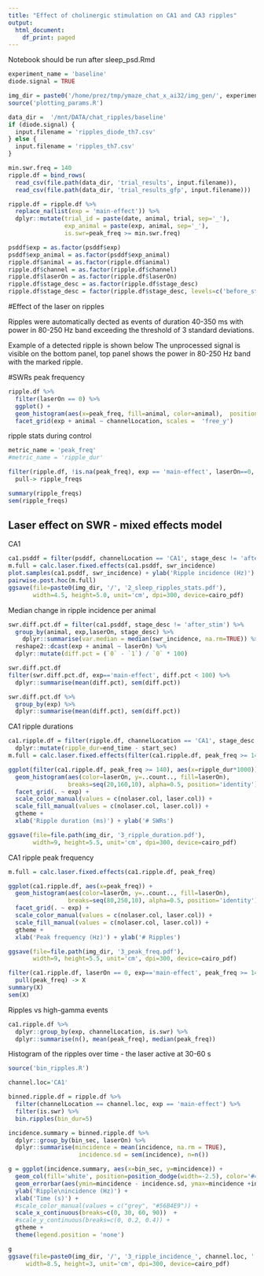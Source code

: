 ```yaml
---
title: "Effect of cholinergic stimulation on CA1 and CA3 ripples"
output:
  html_document:
    df_print: paged
---
```


Notebook should be run after sleep_psd.Rmd 

```r
experiment_name = 'baseline'
diode.signal = TRUE

img_dir = paste0('/home/prez/tmp/ymaze_chat_x_ai32/img_gen/', experiment_name)
source('plotting_params.R')
```

```r
data_dir =  '/mnt/DATA/chat_ripples/baseline'
if (diode.signal) {
  input.filename = 'ripples_diode_th7.csv'
} else {
  input.filename = 'ripples_th7.csv'
}

min.swr.freq = 140
ripple.df = bind_rows(
  read_csv(file.path(data_dir, 'trial_results', input.filename)),
  read_csv(file.path(data_dir, 'trial_results_gfp', input.filename)))

ripple.df = ripple.df %>%
  replace_na(list(exp = 'main-effect')) %>%
  dplyr::mutate(trial_id = paste(date, animal, trial, sep='_'),
                exp_animal = paste(exp, animal, sep='_'),
                is.swr=peak_freq >= min.swr.freq)

psddf$exp = as.factor(psddf$exp)
psddf$exp_animal = as.factor(psddf$exp_animal)
ripple.df$animal = as.factor(ripple.df$animal)
ripple.df$channel = as.factor(ripple.df$channel)
ripple.df$laserOn = as.factor(ripple.df$laserOn)
ripple.df$stage_desc = as.factor(ripple.df$stage_desc)
ripple.df$stage_desc = factor(ripple.df$stage_desc, levels=c('before_stim','stim','after_stim'))
```

#Effect of the laser on ripples

Ripples were automatically dected as events of duration 40-350 ms with power in 80-250 Hz band exceeding the threshold of 3 standard deviations.

Example of a detected ripple is shown below
The unprocessed signal is visible on the bottom panel, top panel shows the power in 80-250 Hz band with the marked ripple.


#SWRs peak frequency 
```r
ripple.df %>%
  filter(laserOn == 0) %>%
  ggplot() +
  geom_histogram(aes(x=peak_freq, fill=animal, color=animal),  position='identity',alpha=0.2) + 
  facet_grid(exp + animal ~ channelLocation, scales =  'free_y')
```


ripple stats during control
```r
metric_name = 'peak_freq'
#metric_name = 'ripple_dur'

filter(ripple.df, !is.na(peak_freq), exp == 'main-effect', laserOn==0, channelLocation == 'CA1')[,metric_name] %>% 
  pull-> ripple_freqs

summary(ripple_freqs)
sem(ripple_freqs)
```

## Laser effect on SWR - mixed effects model
CA1
```r
ca1.psddf = filter(psddf, channelLocation == 'CA1', stage_desc != 'after_stim')
m.full = calc.laser.fixed.effects(ca1.psddf, swr_incidence)
plot.samples(ca1.psddf, swr_incidence) + ylab('Ripple incidence (Hz)')
pairwise.post.hoc(m.full)
ggsave(file=paste0(img_dir, '/', '2_sleep_ripples_stats.pdf'), 
       width=4.5, height=5.0, unit='cm', dpi=300, device=cairo_pdf)
```

Median change in ripple incidence per animal
```r
swr.diff.pct.df = filter(ca1.psddf, stage_desc != 'after_stim') %>%
  group_by(animal, exp,laserOn, stage_desc) %>% 
    dplyr::summarise(var.median = median(swr_incidence, na.rm=TRUE)) %>%
  reshape2::dcast(exp + animal ~ laserOn) %>%
  dplyr::mutate(diff.pct = (`0` - `1`) / `0` * 100)

swr.diff.pct.df
filter(swr.diff.pct.df, exp=='main-effect', diff.pct < 100) %>%
  dplyr::summarise(mean(diff.pct), sem(diff.pct))

swr.diff.pct.df %>%
  group_by(exp) %>%
  dplyr::summarise(mean(diff.pct), sem(diff.pct))
```

CA1 ripple durations
```r
ca1.ripple.df = filter(ripple.df, channelLocation == 'CA1', stage_desc != 'after_stim') %>%
  dplyr::mutate(ripple_dur=end_time - start_sec)
m.full = calc.laser.fixed.effects(filter(ca1.ripple.df, peak_freq >= 140), log(ripple_dur))

ggplot(filter(ca1.ripple.df, peak_freq >= 140), aes(x=ripple_dur*1000)) +
  geom_histogram(aes(color=laserOn, y=..count.., fill=laserOn), 
                 breaks=seq(20,160,10), alpha=0.5, position='identity') +
  facet_grid(. ~ exp) +
  scale_color_manual(values = c(nolaser.col, laser.col)) +
  scale_fill_manual(values = c(nolaser.col, laser.col)) +
  gtheme +
  xlab('Ripple duration (ms)') + ylab('# SWRs')

ggsave(file=file.path(img_dir, '3_ripple_duration.pdf'), 
       width=9, height=5.5, unit='cm', dpi=300, device=cairo_pdf)
```

CA1 ripple peak frequency
```r
m.full = calc.laser.fixed.effects(ca1.ripple.df, peak_freq)

ggplot(ca1.ripple.df, aes(x=peak_freq)) +
  geom_histogram(aes(color=laserOn, y=..count.., fill=laserOn), 
                 breaks=seq(80,250,10), alpha=0.5, position='identity') +
  facet_grid(. ~ exp) +
  scale_color_manual(values = c(nolaser.col, laser.col)) +
  scale_fill_manual(values = c(nolaser.col, laser.col)) +
  gtheme +
  xlab('Peak frequency (Hz)') + ylab('# Ripples')

ggsave(file=file.path(img_dir, '3_peak_freq.pdf'), 
       width=9, height=5.5, unit='cm', dpi=300, device=cairo_pdf)
```
```r
filter(ca1.ripple.df, laserOn == 0, exp=='main-effect', peak_freq >= 140) %>%
  pull(peak_freq) -> X
summary(X)
sem(X)
```

Ripples vs high-gamma events
```r
ca1.ripple.df %>%
  dplyr::group_by(exp, channelLocation, is.swr) %>%
  dplyr::summarise(n(), mean(peak_freq), median(peak_freq))
```



Histogram of the ripples over time - the laser active at 30-60 s
```r
source('bin_ripples.R')

channel.loc='CA1'

binned.ripple.df = ripple.df %>% 
  filter(channelLocation == channel.loc, exp == 'main-effect') %>%
  filter(is.swr) %>%
  bin.ripples(bin_dur=5)

incidence.summary = binned.ripple.df %>%
  dplyr::group_by(bin_sec, laserOn) %>%
  dplyr::summarise(mincidence = mean(incidence, na.rm = TRUE),
                    incidence.sd = sem(incidence), n=n())

g = ggplot(incidence.summary, aes(x=bin_sec, y=mincidence)) +
  geom_col(fill='white', position=position_dodge(width=-2.5), color='#444444', size=0.5) +
  geom_errorbar(aes(ymin=mincidence - incidence.sd, ymax=mincidence +incidence.sd), width=1.2, color='#444444') +
  ylab('Ripple\nincidence (Hz)') +
  xlab('Time (s)') +
  #scale_color_manual(values = c("grey", "#56B4E9")) +
  scale_x_continuous(breaks=c(0, 30, 60, 90))  +
  #scale_y_continuous(breaks=c(0, 0.2, 0.4)) +
  gtheme +
  theme(legend.position = 'none') 

g
ggsave(file=paste0(img_dir, '/', '3_ripple_incidence_', channel.loc, '.pdf'), 
     width=8.5, height=3, unit='cm', dpi=300, device=cairo_pdf)
```
